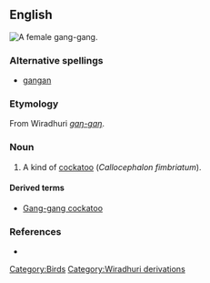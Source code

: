 ==English==
[[Image:Gang-gang_female_MJC01.jpg|thumb|right|A female gang-gang.]]
{{wikipedia|Gang-gang Cockatoo}}

===Alternative spellings===
* [[gangan]]

===Etymology===
From Wiradhuri ''[[gaŋ-gaŋ]]''.

===Noun===
{{en-noun}}

# A kind of [[cockatoo]] (''Callocephalon fimbriatum'').

====Derived terms====
* [[Gang-gang cockatoo]]

===References===
* {{cite book |author=Dixon, R. M. W., Bruce Moore, W. S. Ramson, Mandy Thomas |year=2006 |title=Australian Aboriginal Words in English: Their Origin and Meaning |edition=2nd ed. |publisher=Oxford University Press |id=ISBN 0-19-554073-5 |pages=p. 85}}

[[Category:Birds]]
[[Category:Wiradhuri derivations]]
